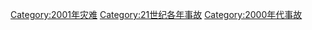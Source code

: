 {{Year by category
|m=2
|c=0
|d=0
|y=1
|cat=事故
|sortkey=事故
|parent=21世纪各年事故
|subcat=2000年代事故
}}

[[Category:2001年灾难|Category:2001年灾难]]
[[Category:21世纪各年事故|Category:21世纪各年事故]]
[[Category:2000年代事故|Category:2000年代事故]]